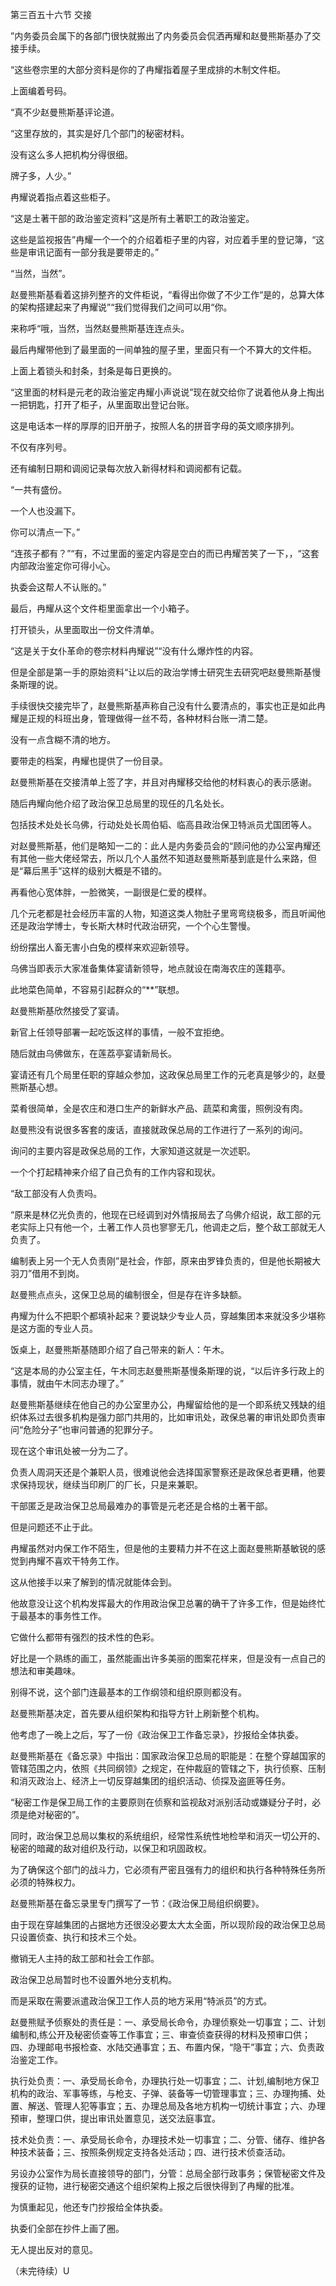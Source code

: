 

第三百五十六节 交接

”内务委员会属下的各部门很快就搬出了内务委员会侃洒再耀和赵曼熊斯基办了交接手续。

“这些卷宗里的大部分资料是你的了冉耀指着屋子里成排的木制文件柜。

上面编着号码。

“真不少赵曼熊斯基评论道。

“这里存放的，其实是好几个部门的秘密材料。

没有这么多人把机构分得很细。

牌子多，人少。”

冉耀说着指点着这些柜子。

“这是土著干部的政治鉴定资料”这是所有土著职工的政治鉴定。

这些是监视报告”冉耀一个一个的介绍着柜子里的内容，对应着手里的登记簿，“这些是审讯记面有一部分我是要带走的。”

“当然，当然”。

赵曼熊斯基看着这排列整齐的文件柜说，“看得出你做了不少工作“是的，总算大体的架构搭建起来了冉耀说”“我们觉得我们之间可以用“你。

来称呼“哦，当然，当然赵曼熊斯基连连点头。

最后冉耀带他到了最里面的一间单独的屋子里，里面只有一个不算大的文件柜。

上面上着锁头和封条，封条是每日更换的。

“这里面的材料是元老的政治鉴定冉耀小声说说”现在就交给你了说着他从身上掏出一把钥匙，打开了柜子，从里面取出登记台账。

这是电话本一样的厚厚的旧开册子，按照人名的拼音字母的英文顺序排列。

不仅有序列号。

还有编制日期和调阅记录每次放入新得材料和调阅都有记载。

“一共有盛份。

一个人也没漏下。

你可以清点一下。”

“连孩子都有？”“有，不过里面的鉴定内容是空白的而已冉耀苦笑了一下，，“这套内部政治鉴定你可得小心。

执委会这帮人不认账的。”

最后，冉耀从这个文件柜里面拿出一个小箱子。

打开锁头，从里面取出一份文件清单。

“这是关于女仆革命的卷宗材料冉耀说”“没有什么爆炸性的内容。

但是全部是第一手的原始资料“让以后的政治学博士研究生去研究吧赵曼熊斯基慢条斯理的说。

手续很快交接完毕了，赵曼熊斯基声称自己没有什么要清点的，事实也正是如此冉耀是正规的科班出身，管理做得一丝不芶，各种材料台账一清二楚。

没有一点含糊不清的地方。

要带走的档案，冉耀也提供了一份目录。

赵曼熊斯基在交接清单上签了字，并且对冉耀移交给他的材料衷心的表示感谢。

随后冉耀向他介绍了政治保卫总局里的现任的几名处长。

包括技术处处长乌佛，行动处处长周伯韬、临高县政治保卫特派员尤国团等人。

对赵曼熊斯基，他们是略知一二的：此人是内务委员会的“顾问他的办公室冉耀还有其他一些大佬经常去，所以几个人虽然不知道赵曼熊斯基到底是什么来路，但是“幕后黑手”这样的级别大概是不错的。

再看他心宽体胖，一脸微笑，一副很是仁爱的模样。

几个元老都是社会经历丰富的人物，知道这类人物肚子里弯弯绕极多，而且听闻他还是政治学博士，专长斯大林时代政治研究，一个个心生警慢。

纷纷摆出人畜无害小白兔的模样来欢迎新领导。

乌佛当即表示大家准备集体宴请新领导，地点就设在南海农庄的莲籍亭。

此地菜色简单，不容易引起群众的“**”联想。

赵曼熊斯基欣然接受了宴请。

新官上任领导部署一起吃饭这样的事情，一般不宜拒绝。

随后就由乌佛做东，在莲荔亭宴请新局长。

宴请还有几个局里任职的穿越众参加，这政保总局里工作的元老真是够少的，赵曼熊斯基心想。

菜肴很简单，全是农庄和港口生产的新鲜水产品、蔬菜和禽蛋，照例没有肉。

赵曼熊没有说很多客套的废话，直接就政保总局的工作进行了一系列的询问。

询问的主要内容是政保总局的工作，大家知道这就是一次述职。

一个个打起精神来介绍了自己负有的工作内容和现状。

“敌工部没有人负责吗。

“原来是林亿光负责的，他现在已经调到对外情报局去了乌佛介绍说，敌工部的元老实际上只有他一个，土著工作人员也寥寥无几，他调走之后，整个敌工部就无人负责了。

编制表上另一个无人负责刚”是社会，作部，原来由罗锋负责的，但是他长期被大羽刀”借用不到岗。

赵曼熊点点头，这保卫总局的编制很全，但是存在许多缺额。

冉耀为什么不把职个都填补起来？要说缺少专业人员，穿越集团本来就没多少堪称是这方面的专业人员。

饭桌上，赵曼熊斯基随即介绍了自己带来的新人：午木。

“这是本局的办公室主任，午木同志赵曼熊斯基慢条斯理的说，“以后许多行政上的事情，就由午木同志办理了。”

赵曼熊斯基继续在他自己的办公室里办公，冉耀留给他的是一个即系统又残缺的组织体系过去很多机构是强力部门共用的，比如审讯处，政保总署的审讯处即负责审问“危险分子”也审问普通的犯罪分子。

现在这个审讯处被一分为二了。

负责人周洞天还是个兼职人员，很难说他会选择国家警察还是政保总者更糟，他要求保持现状，继续当印刷厂的厂长，只是来兼职。

干部匿乏是政治保卫总局最难办的事管是元老还是合格的土著干部。

但是问题还不止于此。

冉耀虽然对内保工作不陌生，但是他的主要精力并不在这上面赵曼熊斯基敏锐的感觉到冉耀不喜欢干特务工作。

这从他接手以来了解到的情况就能体会到。

他故意没让这个机构发挥最大的作用政治保卫总署的确干了许多工作，但是始终忙于最基本的事务性工作。

它做什么都带有强烈的技术性的色彩。

好比是一个熟练的画工，虽然能画出许多美丽的图案花样来，但是没有一点自己的想法和审美趣味。

别得不说，这个部门连最基本的工作纲领和组织原则都没有。

赵曼熊斯基决定，首先要从组织架构和指导方针上刷新整个机构。

他考虑了一晚上之后，写了一份《政治保卫工作备忘录》，抄报给全体执委。

赵曼熊斯基在《备忘录》中指出：国家政治保卫总局的职能是：在整个穿越国家的管辖范围之内，依照《共同纲领》之规定，在仲裁庭的管辖之下，执行侦察、压制和消灭政治上、经济上一切反穿越集团的组织活动、侦探及盗匪等任务。

“秘密工作是保卫局工作的主要原则在侦察和监视敌对派别活动或嫌疑分子时，必须是绝对秘密的”。

同时，政治保卫总局以集权的系统组织，经常性系统性地检举和消灭一切公开的、秘密的暗藏的敌对组织及行动，以保卫和巩固政权。

为了确保这个部门的战斗力，它必须有严密且强有力的组织和执行各种特殊任务所必须的特殊权力。

赵曼熊斯基在备忘录里专门撰写了一节：《政治保卫局组织纲要》。

由于现在穿越集团的占据地方还很没必要太大太全面，所以现阶段的政治保卫总局只设置侦查、执行和技术三个处。

撤销无人主持的敌工部和社会工作部。

政治保卫总局暂时也不设置外地分支机构。

而是采取在需要派遣政治保卫工作人员的地方采用“特派员”的方式。

赵曼熊赋予侦察处的责任是：一、承受局长命令，办理侦察处一切事宜；二、计划编制和,练公开及秘密侦查等工作事宜；三、审查侦查获得的材料及预审口供；四、办理邮电书报检查、水陆交通事宜；五、布置内保，“隐干”事宜；六、负责政治鉴定工作。

执行处负责：一、承受局长命令，办理执行处一切事宜；二、计划,编制地方保卫机构的政治、军事等练，与枪支、子弹、装备等一切管理事宜；三、办理拘捕、处置、解送、管理人犯等事宜；五、办理总局及各地方机构一切统计事宜；六、办理预审，整理口供，提出审讯处置意见，送交法庭事宜。

技术处负责：一、承受局长命令，办理技术处一切事宜；二、分管、储存、维护各种技术装备；三、按照条例规定支持各处活动；四、进行技术侦查活动。

另设办公室作为局长直接领导的部门，分管：总局全部行政事务；保管秘密文件及搜获的证物，进行秘密交通这个组织架构上报之后很快得到了冉耀的批准。

为慎重起见，他还专门抄报给全体执委。

执委们全部在抄件上画了圈。

无人提出反对的意见。

（未完待续）U

